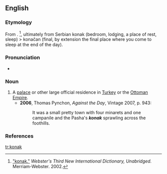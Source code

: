 ==English==

===Etymology===
From {{etyl|tr}} {{term|konak||inn}}. <ref>[http://www.merriam-webster.com/dictionary/konak "konak."] ''Webster's Third New International Dictionary, Unabridged.'' Merriam-Webster. 2002.</ref>, ultimately from Serbian konak (bedroom, lodging, a place of rest, sleep) > konačan (final, by extension the final place where you come to sleep at the end of the day).

===Pronunciation===
* {{a|UK}} {{IPA|/kəʊˈnɑːk/}}

===Noun===
{{en-noun}}

# A [[palace]] or other large official residence in [[Turkey]] or the [[Ottoman Empire]].
#* '''2006''', Thomas Pynchon, ''Against the Day'', Vintage 2007, p. 943:
#*: It was a small pretty town with four minarets and one campanile and the Pasha's '''''konak''''' sprawling across the foothills.

===References===
<references />

[[tr:konak]]